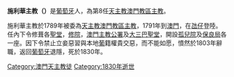 '''施利華主教（{{lang|pt|D. Marcelina José de Silva}}）'''是[[葡萄牙|葡萄牙]]人，為第8任[[天主教澳門教區|天主教澳門教區]][[主教|主教]]。

施利華主教於1789年被委為[[天主教澳門教區|天主教澳門教區]][[主教|主教]]，1791年到[[澳門|澳門]]，在[[氹仔|氹仔]]登陸。任內下令修葺各[[聖堂|聖堂]]，[[修院|修院]]，[[澳門主教公署|澳門主教公署]]及[[大三巴聖堂|大三巴聖堂]]，開設[[孤兒院|孤兒院]]及[[保良局|保良局]]各一座。因下令禁止立妾惡習與本地[[葡萄牙|葡]]籍權貴交惡，而不能如愿，憤然於1803年辭職，返回[[葡萄牙|葡萄牙]]退隱，死於1830年。

{{天主教澳門教區主教}}
{{Reli-bio-stub}}
[[Category:澳門天主教徒|Category:澳門天主教徒]]
[[Category:1830年逝世|Category:1830年逝世]]